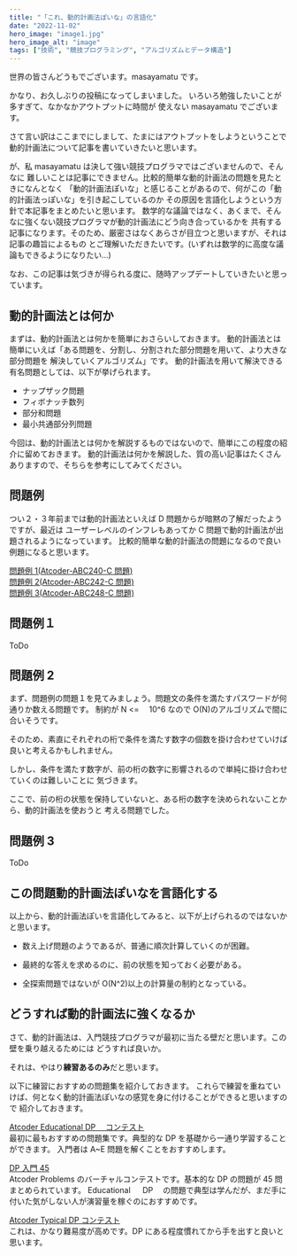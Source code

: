 ```yaml
---
title: "「これ、動的計画法ぽいな」の言語化"
date: "2022-11-02"
hero_image: "image1.jpg"
hero_image_alt: "image"
tags: ["技術", "競技プログラミング", "アルゴリズムとデータ構造"]
---
```


世界の皆さんどうもでございます。masayamatu です。

かなり、お久しぶりの投稿になってしまいました。
いろいろ勉強したいことが多すぎて、なかなかアウトプットに時間が
使えない masayamatu でございます。

さて言い訳はここまでにしまして、たまにはアウトプットをしようということで
動的計画法について記事を書いていきたいと思います。

が、私 masayamatu は決して強い競技プログラマではございませんので、そんなに
難しいことは記事にできません。比較的簡単な動的計画法の問題を見たときになんとなく
「動的計画法ぽいな」と感じることがあるので、何がこの「動的計画法っぽいな」を引き起こしているのか
その原因を言語化しようという方針で本記事をまとめたいと思います。
数学的な議論ではなく、あくまで、そんなに強くない競技プログラマが動的計画法にどう向き合っているかを
共有する記事になります。そのため、厳密さはなくあらさが目立つと思いますが、それは記事の趣旨によるもの
とご理解いただきたいです。(いずれは数学的に高度な議論もできるようになりたい...)

なお、この記事は気づきが得られる度に、随時アップデートしていきたいと思っています。

## 動的計画法とは何か

まずは、動的計画法とは何かを簡単におさらいしておきます。
動的計画法とは簡単にいえば「ある問題を、分割し、分割された部分問題を用いて、より大きな部分問題を
解決していくアルゴリズム」です。
動的計画法を用いて解決できる有名問題としては、以下が挙げられます。

- ナップザック問題
- フィボナッチ数列
- 部分和問題
- 最小共通部分列問題

今回は、動的計画法とは何かを解説するものではないので、簡単にこの程度の紹介に留めておきます。
動的計画法は何かを解説した、質の高い記事はたくさんありますので、そちらを参考にしてみてください。

## 問題例

つい２・３年前までは動的計画法といえば D 問題からが暗黙の了解だったようですが、最近は
ユーザーレベルのインフレもあってか C 問題で動的計画法が出題されるようになっています。
比較的簡単な動的計画法の問題になるので良い例題になると思います。

[問題例 1(Atcoder-ABC240-C 問題)](https://atcoder.jp/contests/abc240/tasks/abc240_c)<br />
[問題例 2(Atcoder-ABC242-C 問題)](https://atcoder.jp/contests/abc242/tasks/abc242_c)<br />
[問題例 3(Atcoder-ABC248-C 問題)](https://atcoder.jp/contests/abc248/tasks/abc248_c)<br />

## 問題例１

ToDo

## 問題例 2

まず、問題例の問題１を見てみましょう。問題文の条件を満たすパスワードが何通りか数える問題です。
制約が N <=　 10^6 なので O(N)のアルゴリズムで間に合いそうです。

そのため、素直にそれぞれの桁で条件を満たす数字の個数を掛け合わせていけば良いと考えるかもしれません。

しかし、条件を満たす数字が、前の桁の数字に影響されるので単純に掛け合わせていくのは難しいことに
気づきます。

ここで、前の桁の状態を保持していないと、ある桁の数字を決められないことから、動的計画法を使おうと
考える問題でした。

## 問題例 3

ToDo

## この問題動的計画法ぽいなを言語化する

以上から、動的計画法ぽいを言語化してみると、以下が上げられるのではないかと思います。

- 数え上げ問題のようであるが、普通に順次計算していくのが困難。

- 最終的な答えを求めるのに、前の状態を知っておく必要がある。

- 全探索問題ではないが O(N^2)以上の計算量の制約となっている。

## どうすれば動的計画法に強くなるか

さて、動的計画法は、入門競技プログラマが最初に当たる壁だと思います。この壁を乗り越えるためには
どうすれば良いか。

それは、やはり<strong>練習あるのみ</strong>だと思います。

以下に練習におすすめの問題集を紹介しておきます。
これらで練習を重ねていけば、何となく動的計画法ぽいなの感覚を身に付けることができると思いますので
紹介しておきます。

[Atcoder Educational DP 　コンテスト](https://atcoder.jp/contests/dp) <br />
最初に最もおすすめの問題集です。典型的な DP を基礎から一通り学習することができます。
入門者は A~E 問題を解くことをおすすめします。

[DP 入門 45](https://kenkoooo.com/atcoder/#/contest/show/a7a90ea6-4e26-4aaa-bcba-eb6322a6ce22) <br />
Atcoder Problems のバーチャルコンテストです。基本的な DP の問題が 45 問まとめられています。
Educational 　 DP 　の問題で典型は学んだが、まだ手に付いた気がしない人が演習量を稼ぐのにおすすめです。

[Atcoder Typical DP コンテスト](https://atcoder.jp/contests/tdpc) <br />
これは、かなり難易度が高めです。DP にある程度慣れてから手を出すと良いと思います。

